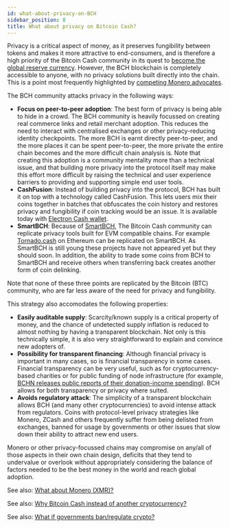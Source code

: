 ```yaml
---
id: what-about-privacy-on-BCH
sidebar_position: 8
title: What about privacy on Bitcoin Cash?
---
```


Privacy is a critical aspect of money, as it preserves fungibility between tokens and makes it more attractive to end-consumers, and is therefore a high priority of the Bitcoin Cash community in its quest to [become the global reserve currency](/faqs/Global-Reserve-Currency/what-do-you-mean-global-reserve-currency). However, the BCH blockchain is completely accessible to anyone, with no privacy solutions built directly into the chain. This is a point most frequently highlighted by [competing Monero advocates](/faqs/Cryptocurrency/what-about-monero-xmr).

The BCH community attacks privacy in the following ways:

- **Focus on peer-to-peer adoption**: The best form of privacy is being able to hide in a crowd. The BCH community is heavily focussed on creating real commerce links and retail merchant adoption. This reduces the need to interact with centralised exchanges or other privacy-reducing identity checkpoints. The more BCH is earnt directly peer-to-peer, and the more places it can be spent peer-to-peer, the more private the entire chain becomes and the more difficult chain analysis is. Note that creating this adoption is a community mentality more than a technical issue, and that building more privacy into the protocol itself may make this effort more difficult by raising the technical and user experience barriers to providing and supporting simple end user tools.
- **CashFusion**: Instead of building privacy into the protocol, BCH has built it on top with a technology called CashFusion. This lets users mix their coins together in batches that obfuscates the coin history and restores privacy and fungibility if coin tracking would be an issue. It is available today with [Electron Cash wallet](https://electroncash.org/).
- **SmartBCH**: Because of [SmartBCH](/faqs/SmartBCH/what-is-smart-bch), The Bitcoin Cash community can replicate privacy tools built for EVM compatible chains. For example [Tornado.cash](https://tornado.cash/) on Ethereum can be replicated on SmartBCH. As SmartBCH is still young these projects have not appeared yet but they should soon. In addition, the ability to trade some coins from BCH to SmartBCH and receive others when transferring back creates another form of coin delinking.

Note that none of these three points are replicated by the Bitcoin (BTC) community, who are far less aware of the need for privacy and fungibility.

This strategy also accomodates the following properties:

- **Easily auditable supply**: Scarcity/known supply is a critical property of money, and the chance of undetected supply inflation is reduced to almost nothing by having a transparent blockchain. Not only is this technically simple, it is also very straightforward to explain and convince new adopters of.
- **Possibility for transparent financing**: Although financial privacy is important in many cases, so is financial transparency in some cases. Financial transparency can be very useful, such as for cryptocurrency-based charities or for public funding of node infrastructure (for example, [BCHN releases public reports of their donation-income spending](https://read.cash/@bitcoincashnode/bchn-financial-report-2020-06-03-d2a0232f)). BCH allows for both transparency or privacy where suited.
- **Avoids regulatory attack**: The simplicity of a transparent blockchain allows BCH (and many other cryptocurrencies) to avoid intense attack from regulators. Coins with protocol-level privacy strategies like Monero, ZCash and others frequently suffer from being delisted from exchanges, banned for usage by governments or other issues that slow down their ability to attract new end users.

Monero or other privacy-focussed chains may compromise on any/all of those aspects in their own chain design, deficits that they tend to undervalue or overlook without appropriately considering the balance of factors needed to be the best money in the world and reach global adoption.

See also: [What about Monero (XMR)?](/faqs/Cryptocurrency/what-about-monero-xmr)

See also: [Why Bitcoin Cash instead of another cryptocurrency?](/faqs/BCH/why-bitcoin-cash)

See also: [What if governments ban/regulate crypto?](/faqs/Roadblocks/what-if-governments-ban-crypto)
